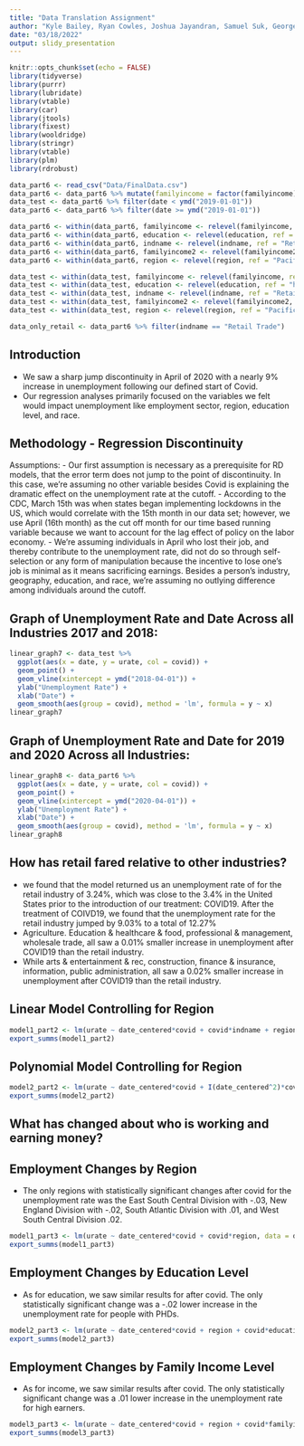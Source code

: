 ---
title: "Data Translation Assignment"
author: "Kyle Bailey, Ryan Cowles, Joshua Jayandran, Samuel Suk, George Thiss, and  Octavian Tofoleanu"
date: "03/18/2022"
output: slidy_presentation
---

```{r setup, include=FALSE}
knitr::opts_chunk$set(echo = FALSE)
library(tidyverse)
library(purrr)
library(lubridate)
library(vtable)
library(car)
library(jtools)
library(fixest)
library(wooldridge)
library(stringr)
library(vtable)
library(plm)
library(rdrobust)

data_part6 <- read_csv("Data/FinalData.csv")
data_part6 <- data_part6 %>% mutate(familyincome = factor(familyincome), education = factor(education), race = factor(race), REGION = factor(REGION), indname = factor(indname), familyincome2 = factor(familyincome2), region = factor(region))
data_test <- data_part6 %>% filter(date < ymd("2019-01-01"))
data_part6 <- data_part6 %>% filter(date >= ymd("2019-01-01"))

data_part6 <- within(data_part6, familyincome <- relevel(familyincome, ref = "lowearner"))
data_part6 <- within(data_part6, education <- relevel(education, ref = "highschool"))
data_part6 <- within(data_part6, indname <- relevel(indname, ref = "Retail Trade"))
data_part6 <- within(data_part6, familyincome2 <- relevel(familyincome2, ref = "bottom25%"))
data_part6 <- within(data_part6, region <- relevel(region, ref = "PacificDivision"))

data_test <- within(data_test, familyincome <- relevel(familyincome, ref = "lowearner"))
data_test <- within(data_test, education <- relevel(education, ref = "highschool"))
data_test <- within(data_test, indname <- relevel(indname, ref = "Retail Trade"))
data_test <- within(data_test, familyincome2 <- relevel(familyincome2, ref = "bottom25%"))
data_test <- within(data_test, region <- relevel(region, ref = "PacificDivision"))

data_only_retail <- data_part6 %>% filter(indname == "Retail Trade")
```

## Introduction 

- We saw a sharp jump discontinuity in April of 2020 with a nearly 9% increase in unemployment following our defined start of Covid.
- Our regression analyses primarily focused on the variables we felt would impact unemployment like employment sector, region, education level, and race.

## Methodology - Regression Discontinuity

Assumptions:
- Our first assumption is necessary as a prerequisite for RD models, that the error term does not jump to the point of discontinuity. In this case, we’re assuming no other variable besides Covid is explaining the dramatic effect on the unemployment rate at the cutoff.
- According to the CDC, March 15th was when states began implementing lockdowns in the US, which would correlate with the 15th month in our data set; however, we use April (16th month) as the cut off month for our time based running variable because we want to account for the lag effect of policy on the labor economy.
- We’re assuming individuals in April who lost their job, and thereby contribute to the unemployment rate, did not do so through self-selection or any form of manipulation because the incentive to lose one’s job is minimal as it means sacrificing earnings. Besides a person’s industry, geography, education, and race, we’re assuming no outlying difference among individuals around the cutoff.

## Graph of Unemployment Rate and Date Across all Industries 2017 and 2018:
```{r, echo = FALSE, results = 'hide'}
linear_graph7 <- data_test %>%
  ggplot(aes(x = date, y = urate, col = covid)) +
  geom_point() + 
  geom_vline(xintercept = ymd("2018-04-01")) +
  ylab("Unemployment Rate") +
  xlab("Date") +
  geom_smooth(aes(group = covid), method = 'lm', formula = y ~ x)
linear_graph7
```

## Graph of Unemployment Rate and Date for 2019 and 2020 Across all Industries:
```{r, echo = FALSE, results = 'hide'}
linear_graph8 <- data_part6 %>%
  ggplot(aes(x = date, y = urate, col = covid)) +
  geom_point() + 
  geom_vline(xintercept = ymd("2020-04-01")) +
  ylab("Unemployment Rate") +
  xlab("Date") +
  geom_smooth(aes(group = covid), method = 'lm', formula = y ~ x)
linear_graph8
```

## How has retail fared relative to other industries?

- we found that the model returned us an unemployment rate of for the retail industry of 3.24%, which was close to the 3.4% in the United States prior to the introduction of our treatment: COVID19. After the treatment of COIVD19, we found that the unemployment rate for the retail industry jumped by 9.03% to a total of 12.27%
- Agriculture. Education & healthcare & food, professional & management, wholesale trade, all saw a 0.01% smaller increase in unemployment after COVID19 than the retail industry.
- While arts & entertainment & rec, construction, finance & insurance, information, public administration, all saw a 0.02% smaller increase in unemployment after COVID19 than the retail industry.

## Linear Model Controlling for Region
```{r, echo =  TRUE}
model1_part2 <- lm(urate ~ date_centered*covid + covid*indname + region, data = data_part6)
export_summs(model1_part2)
```

## Polynomial Model Controlling for Region
```{r, echo = TRUE}
model2_part2 <- lm(urate ~ date_centered*covid + I(date_centered^2)*covid + covid*indname + region, data = data_part6)
export_summs(model2_part2)
```

## What has changed about who is working and earning money?

## Employment Changes by Region
- The only regions with statistically significant changes after covid for the unemployment rate was the East South Central Division with -.03, New England Division with -.02, South Atlantic Division with .01, and West South Central Division .02.
```{r, echo = TRUE}
model1_part3 <- lm(urate ~ date_centered*covid + covid*region, data = data_part6)
export_summs(model1_part3)
```

## Employment Changes by Education Level
- As for education, we saw similar results for after covid. The only statistically significant change was a -.02 lower increase in the unemployment rate for people with PHDs.
```{r, echo = TRUE}
model2_part3 <- lm(urate ~ date_centered*covid + region + covid*education, data = data_part6)
export_summs(model2_part3)
```

## Employment Changes by Family Income Level
- As for income, we saw similar results after covid. The only statistically significant change was a .01 lower increase in the unemployment rate for high earners.
```{r, echo = TRUE}
model3_part3 <- lm(urate ~ date_centered*covid + region + covid*familyincome, data = data_part6)
export_summs(model3_part3)
```

